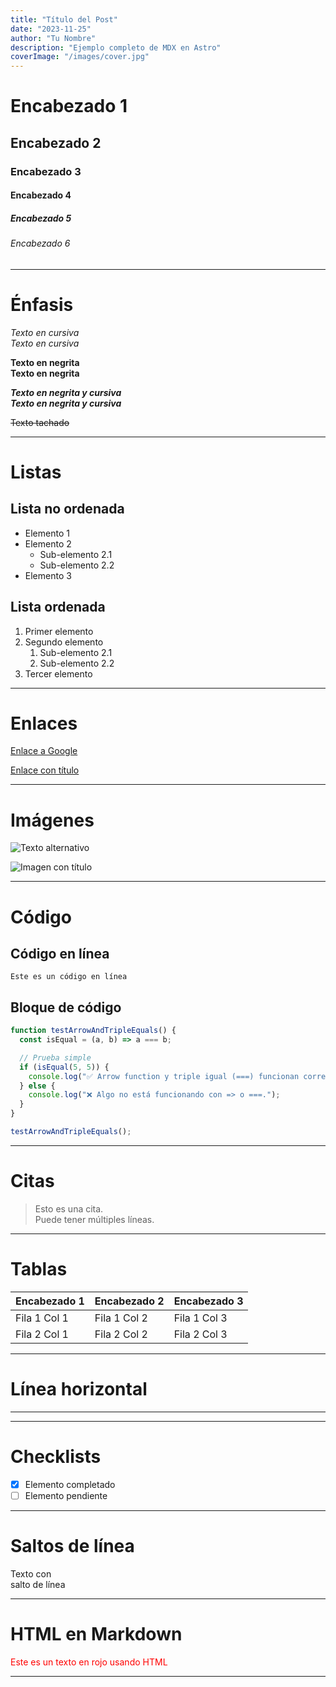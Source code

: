 ```yaml
---
title: "Título del Post"
date: "2023-11-25"
author: "Tu Nombre"
description: "Ejemplo completo de MDX en Astro"
coverImage: "/images/cover.jpg"
---
```


# Encabezado 1

## Encabezado 2

### Encabezado 3

#### Encabezado 4

##### Encabezado 5

###### Encabezado 6

---

# Énfasis

_Texto en cursiva_  
_Texto en cursiva_

**Texto en negrita**  
**Texto en negrita**

**_Texto en negrita y cursiva_**  
**_Texto en negrita y cursiva_**

~~Texto tachado~~

---

# Listas

## Lista no ordenada

- Elemento 1
- Elemento 2
  - Sub-elemento 2.1
  - Sub-elemento 2.2
- Elemento 3

## Lista ordenada

1. Primer elemento
2. Segundo elemento
   1. Sub-elemento 2.1
   2. Sub-elemento 2.2
3. Tercer elemento

---

# Enlaces

[Enlace a Google](https://www.google.com)

[Enlace con título](https://www.example.com "Título emergente")

---

# Imágenes

![Texto alternativo](https://via.placeholder.com/150)

![Imagen con título](https://via.placeholder.com/150 "Título de la imagen")

---

# Código

## Código en línea

`Este es un código en línea`

## Bloque de código

```js
function testArrowAndTripleEquals() {
  const isEqual = (a, b) => a === b;

  // Prueba simple
  if (isEqual(5, 5)) {
    console.log("✅ Arrow function y triple igual (===) funcionan correctamente.");
  } else {
    console.log("❌ Algo no está funcionando con => o ===.");
  }
}

testArrowAndTripleEquals();
```

---

# Citas

> Esto es una cita.  
> Puede tener múltiples líneas.

---

# Tablas

| Encabezado 1 | Encabezado 2 | Encabezado 3 |
| ------------ | ------------ | ------------ |
| Fila 1 Col 1 | Fila 1 Col 2 | Fila 1 Col 3 |
| Fila 2 Col 1 | Fila 2 Col 2 | Fila 2 Col 3 |

---

# Línea horizontal

---

---

# Checklists

- [x] Elemento completado
- [ ] Elemento pendiente

---

# Saltos de línea

Texto con  
salto de línea

---

# HTML en Markdown

<p style="color: red;">Este es un texto en rojo usando HTML</p>

---

```

```
